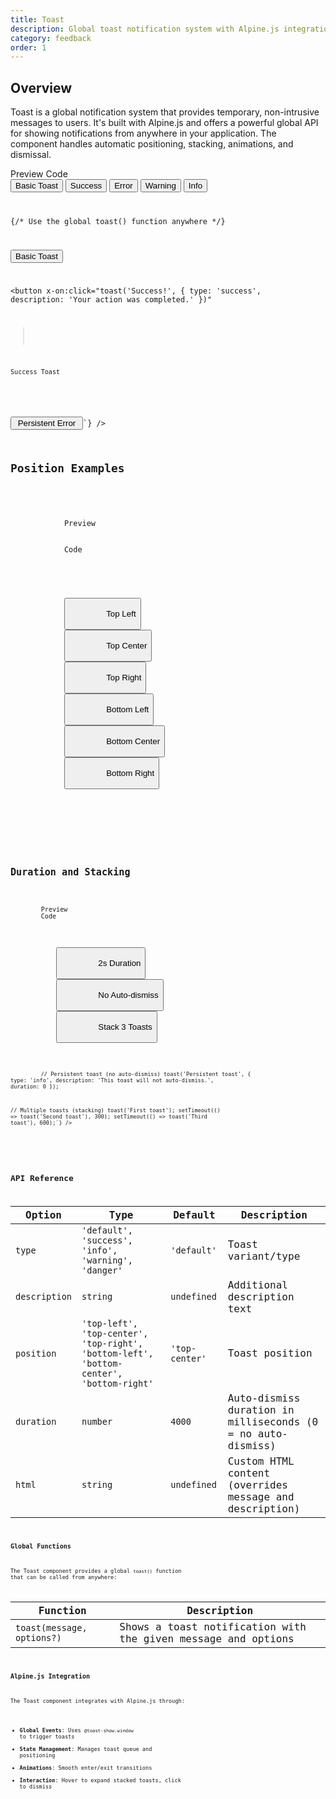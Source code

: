 ```yaml
---
title: Toast
description: Global toast notification system with Alpine.js integration and composable components
category: feedback
order: 1
---
```



## Overview

Toast is a global notification system that provides temporary, non-intrusive messages to users. It's built with Alpine.js and offers a powerful global API for showing notifications from anywhere in your application. The component handles automatic positioning, stacking, animations, and dismissal.

<Tabs defaultValue="preview" class="h-auto">
    <TabsList variant="pills" slot="list">
        <TabsTrigger value="preview" variant="pills">Preview</TabsTrigger>
        <TabsTrigger value="code" variant="pills">Code</TabsTrigger>
    </TabsList>
    <TabsContent value="preview" preview class="space-y-4 items-center">
        <Toast />
        <div class="flex flex-wrap gap-2">
            <button 
                x-on:click="toast('Simple message')"
                class="px-4 py-2 bg-primary text-primary-foreground rounded-md hover:bg-primary/90 transition-colors"
            >
                Basic Toast
            </button>
            <button
                x-on:click="toast('Success!', { type: 'success', description: 'Your action was completed.' })"
                class="px-4 py-2 bg-success text-success-foreground rounded-md hover:bg-success/90 transition-colors"
            >
                Success
            </button>
            <button
                x-on:click="toast('Error occurred', { type: 'danger', description: 'Something went wrong.' })"
                class="px-4 py-2 bg-destructive text-destructive-foreground rounded-md hover:bg-destructive/90 transition-colors"
            >
                Error
            </button>
            <button
                x-on:click="toast('Warning!', { type: 'warning', description: 'Please review input.' })"
                class="px-4 py-2 bg-warning text-warning-foreground rounded-md hover:bg-warning/90 transition-colors"
            >
                Warning
            </button>
            <button
                x-on:click="toast('Info', { type: 'info', description: 'Useful information.' })"
                class="px-4 py-2 bg-info text-info-foreground rounded-md hover:bg-info/90 transition-colors"
            >
                Info
            </button>
        </div>
    </TabsContent>
    <TabsContent value="code">
        <Code language="astro" code={`---
// Add the Toast container to your layout (once per page)
---

<Toast />

{/* Use the global toast() function anywhere */}

<button x-on:click="toast('Simple message')">Basic Toast</button>

<button
    x-on:click="toast('Success!', { 
  type: 'success', 
  description: 'Your action was completed.' 
})"
>
    Success Toast
</button>

<button x-on:click="toast('Error occurred', { 
  type: 'danger', 
  description: 'Something went wrong.',
  duration: 0 
})">
  Persistent Error
</button>`} />
    </TabsContent>
</Tabs>

## Position Examples

<Tabs defaultValue="preview" class="h-auto">
    <TabsList variant="pills" slot="list">
        <TabsTrigger value="preview" variant="pills">
            Preview
        </TabsTrigger>
        <TabsTrigger value="code" variant="pills">
            Code
        </TabsTrigger>
    </TabsList>
    <TabsContent value="preview" preview class="space-y-4 items-center">
        <div class="grid grid-cols-2 md:grid-cols-3 gap-2">
            <button
                x-on:click="toast('Top Left', { position: 'top-left' })"
                class="px-3 py-2 bg-secondary text-secondary-foreground rounded-md hover:bg-secondary/80 transition-colors text-sm"
            >
                Top Left
            </button>
            <button
                x-on:click="toast('Top Center', { position: 'top-center' })"
                class="px-3 py-2 bg-secondary text-secondary-foreground rounded-md hover:bg-secondary/80 transition-colors text-sm"
            >
                Top Center
            </button>
            <button
                x-on:click="toast('Top Right', { position: 'top-right' })"
                class="px-3 py-2 bg-secondary text-secondary-foreground rounded-md hover:bg-secondary/80 transition-colors text-sm"
            >
                Top Right
            </button>
            <button
                x-on:click="toast('Bottom Left', { position: 'bottom-left' })"
                class="px-3 py-2 bg-secondary text-secondary-foreground rounded-md hover:bg-secondary/80 transition-colors text-sm"
            >
                Bottom Left
            </button>
            <button
                x-on:click="toast('Bottom Center', { position: 'bottom-center' })"
                class="px-3 py-2 bg-secondary text-secondary-foreground rounded-md hover:bg-secondary/80 transition-colors text-sm"
            >
                Bottom Center
            </button>
            <button
                x-on:click="toast('Bottom Right', { position: 'bottom-right' })"
                class="px-3 py-2 bg-secondary text-secondary-foreground rounded-md hover:bg-secondary/80 transition-colors text-sm"
            >
                Bottom Right
            </button>
        </div>
    </TabsContent>
    <TabsContent value="code">
        <Code
            language="javascript"
            code={`// Different positions
toast('Top Left', { position: 'top-left' });
toast('Top Center', { position: 'top-center' });
toast('Top Right', { position: 'top-right' });
toast('Bottom Left', { position: 'bottom-left' });
toast('Bottom Center', { position: 'bottom-center' });
toast('Bottom Right', { position: 'bottom-right' });`}
        />
    </TabsContent>
</Tabs>

## Duration and Stacking

<Tabs defaultValue="preview" class="h-auto">
    <TabsList variant="pills" slot="list">
        <TabsTrigger value="preview" variant="pills">Preview</TabsTrigger>
        <TabsTrigger value="code" variant="pills">Code</TabsTrigger>
    </TabsList>
    <TabsContent value="preview" preview class="space-y-4 items-center">
        <div class="flex gap-2">
            <button
                x-on:click="toast('Quick toast', { duration: 2000 })"
                class="px-4 py-2 bg-outline border border-border rounded-md hover:bg-accent transition-colors"
            >
                2s Duration
            </button>
            <button
                x-on:click="toast('Persistent toast', { type: 'info', description: 'This toast will not auto-dismiss.', duration: 0 })"
                class="px-4 py-2 bg-outline border border-border rounded-md hover:bg-accent transition-colors"
            >
                No Auto-dismiss
            </button>
            <button
                x-on:click="toast('First toast'); setTimeout(() => toast('Second toast'), 300); setTimeout(() => toast('Third toast'), 600);"
                class="px-4 py-2 bg-primary text-primary-foreground rounded-md hover:bg-primary/90 transition-colors"
            >
                Stack 3 Toasts
            </button>
        </div>
    </TabsContent>
    <TabsContent value="code">
        <Code language="javascript" code={`// Quick toast (2 seconds)
toast('Quick toast', { duration: 2000 });

// Persistent toast (no auto-dismiss)
toast('Persistent toast', {
type: 'info',
description: 'This toast will not auto-dismiss.',
duration: 0
});

// Multiple toasts (stacking)
toast('First toast');
setTimeout(() => toast('Second toast'), 300);
setTimeout(() => toast('Third toast'), 600);`} />

</TabsContent>

</Tabs>

## API Reference

| Option        | Type                                                                                    | Default        | Description                                                 |
| ------------- | --------------------------------------------------------------------------------------- | -------------- | ----------------------------------------------------------- |
| `type`        | `'default', 'success', 'info', 'warning', 'danger'`                                     | `'default'`    | Toast variant/type                                          |
| `description` | `string`                                                                                | `undefined`    | Additional description text                                 |
| `position`    | `'top-left', 'top-center', 'top-right', 'bottom-left', 'bottom-center', 'bottom-right'` | `'top-center'` | Toast position                                              |
| `duration`    | `number`                                                                                | `4000`         | Auto-dismiss duration in milliseconds (0 = no auto-dismiss) |
| `html`        | `string`                                                                                | `undefined`    | Custom HTML content (overrides message and description)     |

### Global Functions

The Toast component provides a global `toast()` function that can be called from anywhere:

| Function                   | Description                                                   |
| -------------------------- | ------------------------------------------------------------- |
| `toast(message, options?)` | Shows a toast notification with the given message and options |

### Alpine.js Integration

The Toast component integrates with Alpine.js through:

- **Global Events**: Uses `@toast-show.window` to trigger toasts
- **State Management**: Manages toast queue and positioning
- **Animations**: Smooth enter/exit transitions
- **Interaction**: Hover to expand stacked toasts, click to dismiss
